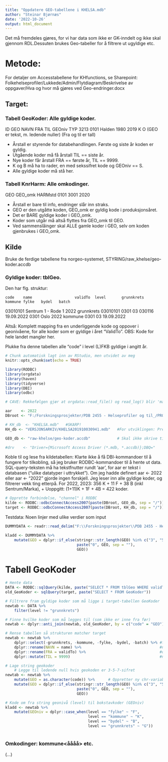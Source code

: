 ```yaml
---
title: "Oppdatere GEO-tabellene i KHELSA.mdb"
author: "Steinar Bjørnæs"
date: '2022-10-26'
output: html_document
---
```


Det må fremdeles gjøres, for vi har data som ikke er GK-inndelt og ikke skal gjennom RDL.Dessuten brukes Geo-tabeller for å filtrere ut ugyldige etc.

# Metode:
For detaljer om Accesstabellene for KHfunctions, se Sharepoint: 
Folkehelseprofiler/Lukkede/Admin/Flytdiagram/Beskrivelse av oppgaver/Hva og hvor må gjøres ved Geo-endringer.docx


## Target:

### Tabell GeoKoder: Alle gyldige koder. 
ID	     GEO	NAVN	FRA	     TIL	GEOniv	TYP
3213	0101	Halden	1980	2019	K	    O
        (GEO er tekst, m. ledende nuller)  (Fra og til er tall)

- Årstall er styrende for databehandlingen. Første og siste år koden er gyldig.
- Utgående koder må få årstall TIL == siste år.
- Nye koder får årstall FRA == første år, TIL == 9999.
- K og B må ha to rader, en med sekssifret kode og GEOniv == S.
- Alle gyldige koder må stå her.


### Tabell KnrHarm: Alle omkodinger.
GEO	    GEO_omk	HARMstd
0101	3001	2020

- Årstall er bare til info, endringer slår inn straks.
- GEO er den utgåtte koden, GEO_omk er gyldig kode i produksjonsåret.
- Det er BARE gyldige koder i GEO_omk.
- Koder som utgår må altså flyttes fra GEO_omk til GEO.
- Ved sammenslåinger skal ALLE gamle koder i GEO, selv om koden gjenbrukes i GEO_omk.


## Kilde
Bruke de ferdige tabellene fra norgeo-systemet, STYRING/raw_khelse/geo-koder.accdb

### Gyldige koder: tblGeo.
Den har flg. struktur:

    code	name	               validTo  level	    grunnkrets	kommune	fylke	bydel	batch
03010101	Sentrum 1  - Rode 1	   2022	    grunnkrets	03010101	0301	03	    030116	19.09.2022
    0301	Oslo	               2022	    kommune		            0301	03		        19.09.2022

Altså: Komplett mapping fra en underliggende kode og oppover i geonivåene, for alle koder som 
er gyldige i året "ValidTo". OBS: Kode for hele landet mangler her.

Plukke fra denne tabellen alle "code" i level (L)FKB gyldige i angitt år.



```r
# Chunk automatisk lagt inn av RStudio, men utvidet av meg
knitr::opts_chunk$set(echo = TRUE)

library(RODBC)         
library(orgdata)
library(haven)
library(tidyverse)
library(DBI)
library(odbc)

# CAVE: Rekkefølgen gjør at orgdata::read_file() og read_log() blir 'masked' av de tilsvarende readr-funksjonene. Må være eksplisitt om package hvis jeg skal bruke disse funksjonene.
```

```r
aar    <- 2022
DBroot <- "F:/Forskningsprosjekter/PDB 2455 - Helseprofiler og til_/PRODUKSJON/STYRING"

# KH_db  <- "KHELSA.mdb"   #SKARP!
KH_db <- "VERSJONSARKIV/KHELSA201910030941.mdb"   #For utviklingen: Pre-2020-geo.

GEO_db <- "raw-khelse/geo-koder.accdb"            # Skal ikke skrive til denne.

#drv    <- "Driver={Microsoft Access Driver (*.mdb, *.accdb)};DBQ="

```

Koble til og lese fra kildetabellen:
Klarte ikke å få DBI-kommandoer til å fungere for tilkobling, så jeg bruker RODBC-kommandoer til å hente ut data.
SQL-query-teksten må ha tekstfnutter rundt 'aar', for aar er tekst i databasen ("ulike datatyper i uttrykket"). Om jeg hadde definert aar <- 2022  eller  aar <- "2022"  gjorde ingen forskjell.
Jeg leser inn alle gyldige koder, og filtrerer vekk ting etterpå.
    For 2022, 2023: 356 K + 11 F + 38 B (inkl Sentrum/Marka), + Uoppgitt: (1+11)K + 1F + 4B = 422 koder.

```r
# Opprette forbindelse, "channel" i RODBC
kilde <- RODBC::odbcConnectAccess2007(paste(DBroot, GEO_db, sep = "/"))
target <- RODBC::odbcConnectAccess2007(paste(DBroot, KH_db, sep = "/"))
```

Testdata: Noen linjer med ulike verdier som input
```r
DUMMYDATA <- readr::read_delim("F:\\Forskningsprosjekter\\PDB 2455 - Helseprofiler og til_\\PRODUKSJON\\TMP\\dummydata1.csv", delim = ";", col_types = "c")

kladd <- DUMMYDATA %>%
    mutate(GEO = dplyr::if_else(stringr::str_length(GEO) %in% c("3", "5", "7"),    #betingelse
                                paste("0", GEO, sep = ""),                         #hvis True
                                GEO))                                              #hvis False

```


# Tabell GeoKoder
```r
# Hente data
DATA <- RODBC::sqlQuery(kilde, paste("SELECT * FROM tblGeo WHERE validTo = ", "\'", aar, "\'", sep = ""))
old_GeoKoder <- sqlQuery(target, paste("SELECT * FROM GeoKoder"))

# Filtrere fram gyldige koder som må ligge i target-tabellen GeoKoder
newtab <- DATA %>% 
    filter(level != "grunnkrets")

# Finne hvilke koder som må legges til (som ikke er inne fra før)
newtab <- dplyr::anti_join(newtab, old_GeoKoder, by = c("code" = "GEO"))

# Rense tabellen så strukturen matcher target
newtab <- newtab %>%
    dplyr::select(-grunnkrets, -kommune, -fylke, -bydel, -batch) %>% #fjerne kolonner
    dplyr::rename(NAVN = name) %>%                                   #nytt kolonnenavn
    dplyr::rename(FRA = validTo) %>%                                 #ditto, gyldighet av ny kode starter nå
    dplyr::mutate(TIL = 9999)                                        #ny kolonne med siste gyldighetsår

# Lage string geokoder
    # Legge til ledende null hvis geokoden er 3-5-7-sifret
newtab <- newtab %>%
    mutate(GEO = as.character(code)) %>%      # Oppretter ny chr-variabel GEO. Må slette 'code' senere.
    mutate(GEO = dplyr::if_else(stringr::str_length(GEO) %in% c("3", "5", "7"),    #betingelse
                                paste("0", GEO, sep = ""),                         #hvis True
                                GEO))                                              #hvis False

# Kode om fra string geonivå (level) til bokstavkoder (GEOniv)
kladd <- newtab %>%
    mutate(GEOniv = dplyr::case_when(level == "fylke" ~ "F",
                                     level == "kommune" ~ "K",
                                     level == "bydel" ~ "B",
                                     level == "grunnkrets" ~ "G"))
    
```











### Omkodinger: kommune<åååå> etc.
(...)
